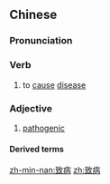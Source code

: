 ==Chinese==
{{zh-forms}}

===Pronunciation===
{{zh-pron
|m=zhìbìng
|c=zi3 beng6
|h=pfs=chṳ-phiang
|mn=tì-pēⁿ/tì-pīⁿ
|cat=v,a
}}

===Verb===
{{zh-verb}}

# to [[cause]] [[disease]]

===Adjective===
{{zh-adj}}

# [[pathogenic]]

====Derived terms====
{{zh-der|致病菌}}

[[zh-min-nan:致病]]
[[zh:致病]]